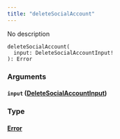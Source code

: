 ```yaml
---
title: "deleteSocialAccount"
---
```


No description

```
deleteSocialAccount(
  input: DeleteSocialAccountInput!
): Error

```

### Arguments[](#arguments "Direct link to heading")

#### `input` ([DeleteSocialAccountInput](/developer/graphql-api/references/inputs/delete-social-account-input))[](#input-deletesocialaccountinput "Direct link to heading")

### Type[](#type "Direct link to heading")

#### [Error](/developer/graphql-api/references/objects/error)[](#error "Direct link to heading")